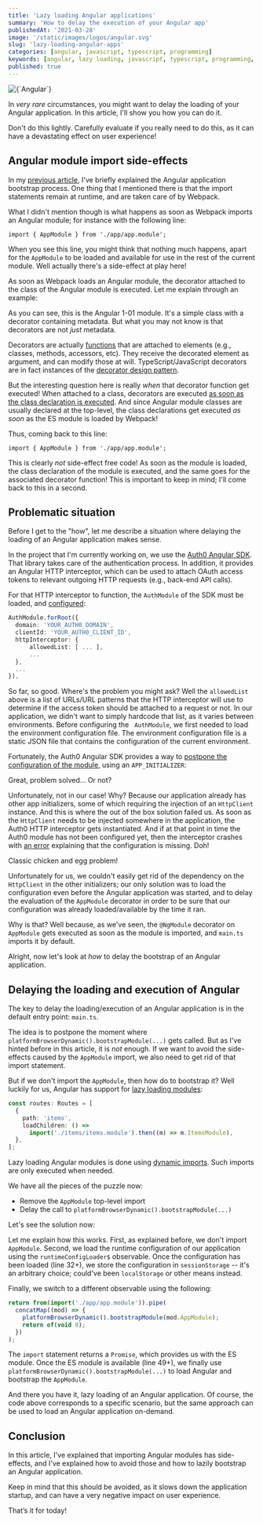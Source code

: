 ```yaml
---
title: 'Lazy loading Angular applications'
summary: 'How to delay the execution of your Angular app'
publishedAt: '2021-03-28'
image: '/static/images/logos/angular.svg'
slug: 'lazy-loading-angular-apps'
categories: [angular, javascript, typescript, programming]
keywords: [angular, lazy loading, javascript, typescript, programming, coding]
published: true
---
```


<BlogPostCenteredContent>
  <Image
    alt={`Angular`}
    src={`/static/images/logos/angular.svg`}
    width={400}
    height={400}
    priority
  />
</BlogPostCenteredContent>

In _very rare_ circumstances, you might want to delay the loading of your Angular application. In this article, I'll show you how you can do it.

<BlogPostWarning>
  Don't do this lightly. Carefully evaluate if you really need to do this, as it
  can have a devastating effect on user experience!
</BlogPostWarning>

## Angular module import side-effects

In my [previous article](/blog/2021-03-28-angular-application-bootstrap), I've briefly explained the Angular application bootstrap process. One thing that I mentioned there is that the import statements remain at runtime, and are taken care of by Webpack.

What I didn't mention though is what happens as soon as Webpack imports an Angular module; for instance with the following line:

```
import { AppModule } from './app/app.module';
```

When you see this line, you might think that nothing much happens, apart for the `AppModule` to be loaded and available for use in the rest of the current module. Well actually there's a side-effect at play here!

As soon as Webpack loads an Angular module, the decorator attached to the class of the Angular module is executed. Let me explain through an example:

<Gist gistLink="dsebastien/a49991134c264c83c8ebfeb11ab54940" />

As you can see, this is the Angular 1-01 module. It's a simple class with a decorator containing metadata. But what you may not know is that decorators are not _just_ metadata.

Decorators are actually [functions](https://www.typescriptlang.org/docs/handbook/decorators.html) that are attached to elements (e.g., classes, methods, accessors, etc). They receive the decorated element as argument, and can modify those at will. TypeScript/JavaScript decorators are in fact instances of the [decorator design pattern](https://en.wikipedia.org/wiki/Decorator_pattern).

But the interesting question here is really _when_ that decorator function get executed! When attached to a class, decorators are executed [as soon as the class declaration is executed](https://stackoverflow.com/questions/50182601/when-does-decorator-code-execute). And since Angular module classes are usually declared at the top-level, the class declarations get executed _as soon_ as the ES module is loaded by Webpack!

Thus, coming back to this line:

```
import { AppModule } from './app/app.module';
```

This is clearly _not_ side-effect free code! As soon as the module is loaded, the class declaration of the module is executed, and the same goes for the associated decorator function! This is important to keep in mind; I'll come back to this in a second.

## Problematic situation

Before I get to the "how", let me describe a situation where delaying the loading of an Angular application makes sense.

In the project that I'm currently working on, we use the [Auth0 Angular SDK](https://github.com/auth0/auth0-angular). That library takes care of the authentication process. In addition, it provides an Angular HTTP interceptor, which can be used to attach OAuth access tokens to relevant outgoing HTTP requests (e.g., back-end API calls).

For that HTTP interceptor to function, the `AuthModule` of the SDK must be loaded, and [configured](https://github.com/auth0/auth0-angular#configure-authhttpinterceptor-to-attach-access-tokens):

```typescript
AuthModule.forRoot({
  domain: 'YOUR_AUTH0_DOMAIN',
  clientId: 'YOUR_AUTH0_CLIENT_ID',
  httpInterceptor: {
      allowedList: [ ... ],
      ...
  },
  ...
}),
```

So far, so good. Where's the problem you might ask? Well the `allowedList` above is a list of URLs/URL patterns that the HTTP interceptor will use to determine if the access token should be attached to a request or not. In our application, we didn't want to simply hardcode that list, as it varies between environments. Before configuring the ` AuthModule`, we first needed to load the environment configuration file. The environment configuration file is a static JSON file that contains the configuration of the current environment.

Fortunately, the Auth0 Angular SDK provides a way to [postpone the configuration of the module](https://github.com/auth0/auth0-angular#dynamic-configuration), using an `APP_INITIALIZER`:

<Gist gistLink="dsebastien/b3e0d7e39437e5a1c589f02436d25252" />

Great, problem solved... Or not?

Unfortunately, not in our case! Why? Because our application already has other app initializers, some of which requiring the injection of an `HttpClient` instance. And this is where the out of the box solution failed us. As soon as the `HttpClient` needs to be injected somewhere in the application, the Auth0 HTTP interceptor gets instantiated. And if at that point in time the Auth0 module has not been configured yet, then the interceptor crashes with [an error](https://github.com/auth0/auth0-angular/issues/70) explaining that the configuration is missing. Doh!

Classic chicken and egg problem!

Unfortunately for us, we couldn't easily get rid of the dependency on the `HttpClient` in the other initializers; our only solution was to load the configuration even before the Angular application was started, and to delay the evaluation of the `AppModule` decorator in order to be sure that our configuration was already loaded/available by the time it ran.

Why is that? Well because, as we've seen, the `@NgModule` decorator on `AppModule` gets executed as soon as the module is imported, and `main.ts` imports it by default.

Alright, now let's look at _how_ to delay the bootstrap of an Angular application.

## Delaying the loading and execution of Angular

The key to delay the loading/execution of an Angular application is in the default entry point: `main.ts`.

The idea is to postpone the moment where `platformBrowserDynamic().bootstrapModule(...)` gets called. But as I've hinted before in this article, it is _not_ enough. If we want to avoid the side-effects caused by the `AppModule` import, we also need to get rid of that import statement.

But if we don't import the `AppModule`, then how do to bootstrap it? Well luckily for us, Angular has support for [lazy loading modules](https://angular.io/guide/lazy-loading-ngmodules):

```typescript
const routes: Routes = [
  {
    path: 'items',
    loadChildren: () =>
      import('./items/items.module').then((m) => m.ItemsModule),
  },
];
```

Lazy loading Angular modules is done using [dynamic imports](https://developer.mozilla.org/en-US/docs/Web/JavaScript/Reference/Statements/import#dynamic_imports). Such imports are only executed when needed.

We have all the pieces of the puzzle now:

- Remove the `AppModule` top-level import
- Delay the call to `platformBrowserDynamic().bootstrapModule(...)`

Let's see the solution now:

<Gist gistLink="dsebastien/023f3b416553bbfd4e651290ffca2c43" />

Let me explain how this works. First, as explained before, we don't import `AppModule`. Second, we load the runtime configuration of our application using the `runtimeConfigLoader$` observable. Once the configuration has been loaded (line 32+), we store the configuration in `sessionStorage` -- it's an arbitrary choice; could've been `localStorage` or other means instead.

Finally, we switch to a different observable using the following:

```typescript
return from(import('./app/app.module')).pipe(
  concatMap((mod) => {
    platformBrowserDynamic().bootstrapModule(mod.AppModule);
    return of(void 0);
  })
);
```

The `import` statement returns a `Promise`, which provides us with the ES module. Once the ES module is available (line 49+), we finally use `platformBrowserDynamic().bootstrapModule(...)` to load Angular and bootstrap the `AppModule`.

And there you have it, lazy loading of an Angular application. Of course, the code above corresponds to a specific scenario, but the same approach can be used to load an Angular application on-demand.

## Conclusion

In this article, I've explained that importing Angular modules has side-effects, and I've explained how to avoid those and how to lazily bootstrap an Angular application.

Keep in mind that this should be avoided, as it slows down the application startup, and can have a very negative impact on user experience.

That’s it for today!

<BlogPostSignature />
